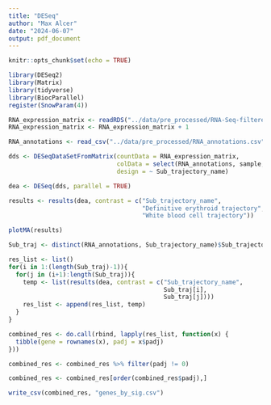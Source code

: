 ```yaml
---
title: "DESeq"
author: "Max Alcer"
date: "2024-06-07"
output: pdf_document
---
```


```r
knitr::opts_chunk$set(echo = TRUE)
```

```r
library(DESeq2)
library(Matrix)
library(tidyverse)
library(BiocParallel)
register(SnowParam(4))
```


```r
RNA_expression_matrix <- readRDS("../data/pre_processed/RNA-Seq-filtered.rds")
RNA_expression_matrix <- RNA_expression_matrix + 1
```

```r
RNA_annotations <- read_csv("../data/pre_processed/RNA_annotations.csv",show_col_types = FALSE)
```

```r
dds <- DESeqDataSetFromMatrix(countData = RNA_expression_matrix,
                              colData = select(RNA_annotations, sample, Sub_trajectory_name),
                              design = ~ Sub_trajectory_name)
```

```r
dea <- DESeq(dds, parallel = TRUE)
```

```r
results <- results(dea, contrast = c("Sub_trajectory_name", 
                                     "Definitive erythroid trajectory", 
                                     "White blood cell trajectory"))
```

```r
plotMA(results)
```
```r
Sub_traj <- distinct(RNA_annotations, Sub_trajectory_name)$Sub_trajectory_name
```

```r
res_list <- list()
for(i in 1:(length(Sub_traj)-1)){
  for(j in (i+1):length(Sub_traj)){
    temp <- list(results(dea, contrast = c("Sub_trajectory_name",
                                           Sub_traj[i], 
                                           Sub_traj[j])))
    res_list <- append(res_list, temp)
  }
}
```

```r
combined_res <- do.call(rbind, lapply(res_list, function(x) {
  tibble(gene = rownames(x), padj = x$padj)
}))

combined_res <- combined_res %>% filter(padj != 0)

combined_res <- combined_res[order(combined_res$padj),]
```

```r
write_csv(combined_res, "genes_by_sig.csv")
```







